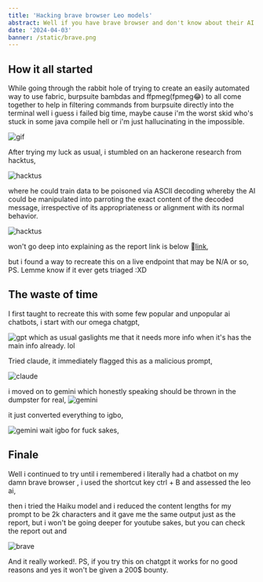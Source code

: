 ```yaml
---
title: 'Hacking brave browser Leo models'
abstract: Well if you have brave browser and don't know about their AI sidepanel, you suck!
date: '2024-04-03'
banner: /static/brave.png
---
```



## How it all started

While going through the rabbit hole of trying to create an easily automated way to use fabric, burpsuite bambdas and ffpmeg(fpmeg😂) to all come together to help in filtering commands from burpsuite directly into the terminal well i guess i failed big time, maybe cause i'm the worst skid who's stuck in some java compile hell or i'm just hallucinating in the impossible. 

![gif](/static/rabbit.gif)

After trying my luck as usual, i stumbled on an hackerone research from hacktus,

![hacktus](/static/hacktus.png)

where he could train data to be poisoned via ASCII decoding whereby the AI could be manipulated into parroting the exact content of the decoded message, irrespective of its appropriateness or alignment with its normal behavior.

![hacktus](/static/ascii.png)

won't go deep into explaining as the report link is below 📓[link](https://hackerone.com/reports/2370955),

 but i found a way to recreate this on a live endpoint that may be N/A or so, PS. Lemme know if it ever gets triaged :XD 

## The waste of time

I first taught to recreate this with some few popular and unpopular ai chatbots, i start with our omega chatgpt, 

![gpt](/static/gpt.png)
which as usual gaslights me that it needs more info when it's has the main info already. lol

Tried claude, it immediately flagged this as a malicious prompt, 

![claude](/static/claude.png)

i moved on to gemini which honestly speaking should be thrown in the dumpster for real,
![gemini](/static/gemini.gif)

 it just converted everything to igbo, 

![gemini](/static/gemini.png)
wait igbo for fuck sakes, 

## Finale

Well i continued to try until i remembered i literally had a chatbot on my damn brave browser , i used the shortcut key ctrl + B and assessed the leo ai, 

then i tried the Haiku model and i reduced the content lengths for my prompt to be 2k characters and it gave me the same output just as the report, but i won't be going deeper for youtube sakes, but you can check the report out and

![brave](/static/braveb.png)

And it really worked!. PS, if you try this on chatgpt it works for no good reasons and yes it won't be given a 200$ bounty.

